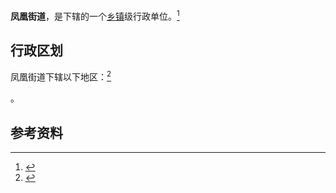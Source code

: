 {{中国乡级行政区|37/15/02/007/000}}

'''凤凰街道'''，是{{PRC admin/fullname|37/15/02/007/000|3}}下辖的一个[[乡镇|乡镇]]级行政单位。<ref>{{PRC admin/ref sgc|{{PRC admin/parent|37/15/02/007/000}}}}</ref>

== 行政区划 ==

凤凰街道下辖以下地区：<ref>{{PRC admin/ref sgc|37/15/02/007/000}}</ref>

{{PRC admin/children|37/15/02/007/000}}。

== 参考资料 ==

{{reflist}}

{{行政区划小作品}}
{{PRC admin/navcat|37/15/02/007/000}}